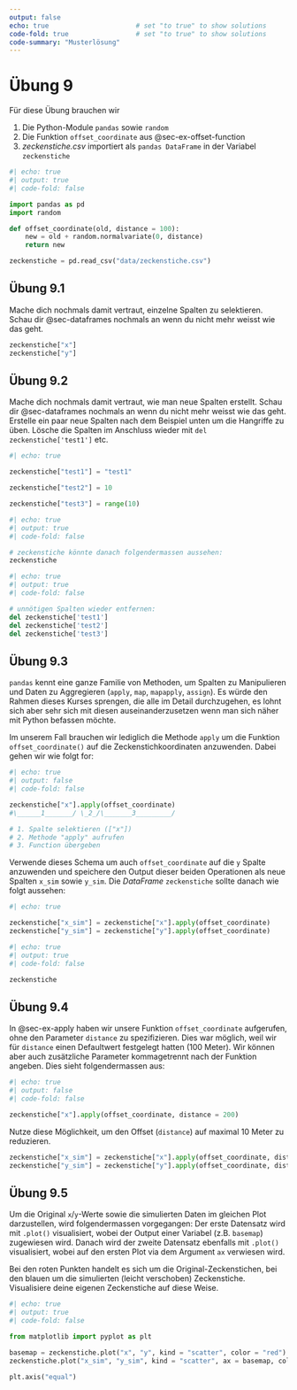 ```yaml
---
output: false
echo: true                      # set "to true" to show solutions
code-fold: true                 # set "to true" to show solutions
code-summary: "Musterlösung"     
---
```


# Übung 9

Für diese Übung brauchen wir

1. Die Python-Module `pandas` sowie `random`
2. Die Funktion `offset_coordinate` aus @sec-ex-offset-function
3. *zeckenstiche.csv* importiert als `pandas DataFrame` in der Variabel `zeckenstiche`

```python
#| echo: true
#| output: true
#| code-fold: false

import pandas as pd
import random

def offset_coordinate(old, distance = 100):
    new = old + random.normalvariate(0, distance)
    return new

zeckenstiche = pd.read_csv("data/zeckenstiche.csv")

```

## Übung 9.1

Mache dich nochmals damit vertraut, einzelne Spalten zu selektieren. Schau dir @sec-dataframes nochmals an wenn du nicht mehr weisst wie das geht.

```python
zeckenstiche["x"]
zeckenstiche["y"]
```

<!-- % Neue Spalten erstellen -->
## Übung 9.2

Mache dich nochmals damit vertraut, wie man neue Spalten erstellt. Schau dir @sec-dataframes nochmals an wenn du nicht mehr weisst wie das geht. Erstelle ein paar neue Spalten nach dem Beispiel unten um die Hangriffe zu üben. Lösche die Spalten im Anschluss wieder mit `del zeckenstiche['test1']` etc.

```python
#| echo: true

zeckenstiche["test1"] = "test1"

zeckenstiche["test2"] = 10

zeckenstiche["test3"] = range(10)
```

```python
#| echo: true
#| output: true
#| code-fold: false

# zeckenstiche könnte danach folgendermassen aussehen:
zeckenstiche
```

```python
#| echo: true
#| output: true
#| code-fold: false

# unnötigen Spalten wieder entfernen:
del zeckenstiche['test1']
del zeckenstiche['test2']
del zeckenstiche['test3']
```

## Übung 9.3 {#sec-ex-apply}

`pandas` kennt eine ganze Familie von Methoden, um Spalten zu Manipulieren und Daten zu Aggregieren (`apply`, `map`, `mapapply`, `assign`). Es würde den Rahmen dieses Kurses sprengen, die alle im Detail durchzugehen, es lohnt sich aber sehr sich mit diesen auseinanderzusetzen wenn man sich näher mit Python befassen möchte.

Im unserem Fall brauchen wir lediglich die Methode `apply` um die Funktion `offset_coordinate()` auf die Zeckenstichkoordinaten anzuwenden. Dabei gehen wir wie folgt for:

```python
#| echo: true
#| output: false
#| code-fold: false

zeckenstiche["x"].apply(offset_coordinate)
#\______1_______/ \_2_/\_______3_________/

# 1. Spalte selektieren (["x"])
# 2. Methode "apply" aufrufen
# 3. Function übergeben
```

Verwende dieses Schema um auch `offset_coordinate` auf die `y` Spalte anzuwenden und speichere den Output dieser beiden Operationen als neue Spalten `x_sim` sowie `y_sim`. Die *DataFrame* `zeckenstiche` sollte danach wie folgt aussehen:

```python
#| echo: true

zeckenstiche["x_sim"] = zeckenstiche["x"].apply(offset_coordinate)
zeckenstiche["y_sim"] = zeckenstiche["y"].apply(offset_coordinate)
```

```python
#| echo: true
#| output: true
#| code-fold: false

zeckenstiche
```

## Übung 9.4 {#sec-ex-param}

In @sec-ex-apply haben wir unsere Funktion `offset_coordinate` aufgerufen, ohne den Parameter `distance` zu spezifizieren. Dies war möglich, weil wir für `distance` einen Defaultwert festgelegt hatten (100 Meter). Wir können aber auch zusätzliche Parameter kommagetrennt nach der Funktion angeben. Dies sieht folgendermassen aus:

```python
#| echo: true
#| output: false
#| code-fold: false

zeckenstiche["x"].apply(offset_coordinate, distance = 200)
```

Nutze diese Möglichkeit, um den Offset (`distance`) auf maximal 10 Meter zu reduzieren.

```python
zeckenstiche["x_sim"] = zeckenstiche["x"].apply(offset_coordinate, distance = 10)
zeckenstiche["y_sim"] = zeckenstiche["y"].apply(offset_coordinate, distance = 10)
```

## Übung 9.5

Um die Original `x`/`y`-Werte sowie die simulierten Daten im gleichen Plot darzustellen, wird folgendermassen vorgegangen: Der erste Datensatz wird mit `.plot()` visualisiert, wobei der Output einer Variabel  (z.B. `basemap`)  zugewiesen wird. Danach wird der zweite Datensatz ebenfalls mit `.plot()` visualisiert, wobei auf den ersten Plot via dem Argument `ax` verwiesen wird.

Bei den roten Punkten handelt es sich um die Original-Zeckenstichen, bei den blauen um die simulierten (leicht verschoben) Zeckenstiche. Visualisiere deine eigenen Zeckenstiche auf diese Weise.

```python
#| echo: true
#| output: true
#| code-fold: false

from matplotlib import pyplot as plt

basemap = zeckenstiche.plot("x", "y", kind = "scatter", color = "red")
zeckenstiche.plot("x_sim", "y_sim", kind = "scatter", ax = basemap, color = "blue")

plt.axis("equal")
```



